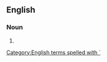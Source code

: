 ==English==

===Noun===
{{en-noun}}

# {{alternative spelling of|Hawaiian}}

[[Category:English terms spelled with `]]